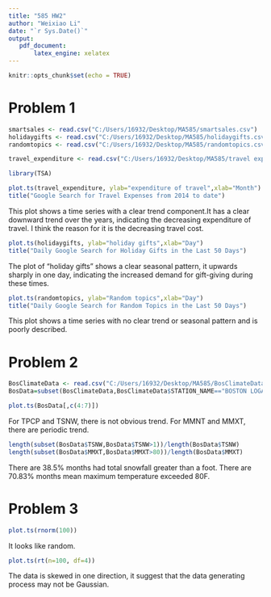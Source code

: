 ```yaml
---
title: "585 HW2"
author: "Weixiao Li"
date: "`r Sys.Date()`"
output:
   pdf_document:
       latex_engine: xelatex
---
```


```r
knitr::opts_chunk$set(echo = TRUE)
```

# Problem 1
```r
smartsales <- read.csv("C:/Users/16932/Desktop/MA585/smartsales.csv")
holidaygifts <- read.csv("C:/Users/16932/Desktop/MA585/holidaygifts.csv")
randomtopics <- read.csv("C:/Users/16932/Desktop/MA585/randomtopics.csv")
```

```r
travel_expenditure <- read.csv("C:/Users/16932/Desktop/MA585/travel expenditure.csv")

```


```r
library(TSA)
```


```r
plot.ts(travel_expenditure, ylab="expenditure of travel",xlab="Month")
title("Google Search for Travel Expenses from 2014 to date")

```
This plot shows a time series with a clear trend component.It has a clear downward trend over the years, indicating the decreasing expenditure of travel. I think the reason for it is the decreasing travel cost.


```r
plot.ts(holidaygifts, ylab="holiday gifts",xlab="Day")
title("Daily Google Search for Holiday Gifts in the Last 50 Days")
```
The plot of "holiday gifts" shows a clear seasonal pattern, it upwards sharply in one day, indicating the increased demand for gift-giving during these times.

```r
plot.ts(randomtopics, ylab="Random topics",xlab="Day")
title("Daily Google Search for Random Topics in the Last 50 Days")
```
This plot shows a time series with no clear trend or seasonal pattern and is poorly described.

# Problem 2 
```r
BosClimateData <- read.csv("C:/Users/16932/Desktop/MA585/BosClimateData (1).csv")
BosData=subset(BosClimateData,BosClimateData$STATION_NAME=="BOSTON LOGAN INTERNATIONAL AIRPORT MA US")
```

```r
plot.ts(BosData[,c(4:7)])
```
For TPCP and TSNW, there is not obvious trend.
For MMNT and MMXT, there are periodic trend.

```r
length(subset(BosData$TSNW,BosData$TSNW>1))/length(BosData$TSNW)
length(subset(BosData$MMXT,BosData$MMXT>80))/length(BosData$MMXT)
```
There are 38.5% months had total snowfall greater than a foot.
There are 70.83% months mean maximum temperature exceeded 80F.

# Problem 3
```r
plot.ts(rnorm(100))
```
It looks like random.

```r
plot.ts(rt(n=100, df=4))
```
The data is skewed in one direction, it suggest that the data generating process may not be Gaussian.
